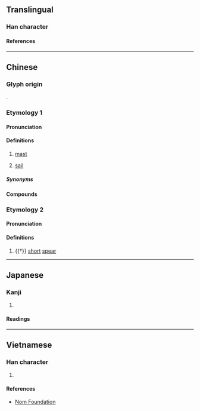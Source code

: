 {{character info}}
==Translingual==

===Han character===
{{Han char|rn=75|rad=木|as=06|sn=10|four=47912|canj=DNMU|ids=⿰木危}}

====References====
{{Han ref|kx=0525.060|dkj=14759|dj=0914.010|hdz=21203.010|uh=6845}}

----

==Chinese==

===Glyph origin===
{{Han etym}}
{{Han compound|木|危|c1=s|c2=p|t1=wood|ls=psc}}.

===Etymology 1===
{{zh-forms}}
{{rfe|zh}}

====Pronunciation====
{{zh-pron
|m=wéi
|m-s=wei2
|c=wai4,ngai4
|c-t=vei3
|g=ui4
|h=pfs=ngùi;gd=ngui2
|j=vei1
|mb=ngṳ̌
|md=ùi
|mn=ml,twv:gûi/tw:ûi
|mn-t=ui5/ngui5
|w=3hhue
|x=uei2
|mc=1
|ma=y
|cat=n
}}

====Definitions====
{{zh-hanzi}}

# [[mast]] {{gl|of a [[ship]]}}
# {{lb|zh|suburban|_|Nanjing|_|Mandarin}} [[sail]]

=====Synonyms=====
{{zh-dial|桅杆}}
{{zh-dial|帆}}

====Compounds====
{{zh-der|檣桅|船桅|桅燈|桅杆|桅檣|桅桿|桅竿|桅索|眠桅}}

===Etymology 2===
{{zh-forms|alt=𥍨}}

====Pronunciation====
{{zh-pron
|m=guǐ
|dial=n
|mc=2
|oc=y
|ma=
|cat=n
}}

====Definitions====
{{zh-hanzi}}

# {{†}} [[short]] [[spear]]

----

==Japanese==

===Kanji===
{{ja-kanji|grade=|rs=木06}}

# {{rfdef|ja|sort=木06}}

====Readings====
{{ja-readings
|on=がい
|kun=くちなし
}}

----

==Vietnamese==

===Han character===
{{vi-readings|rs=木06|reading=ngôi}}

# {{rfdef|vi|sort=木06}}

====References====
* [http://nomfoundation.org/common/nom_details.php?codepoint=6845 Nom Foundation]